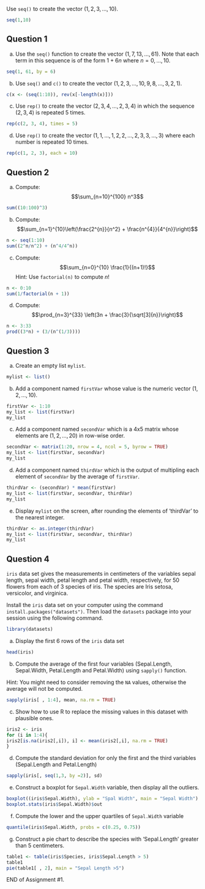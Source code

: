 Use `seq()` to create the vector $(1,2,3,\ldots,10)$.

```{r}
seq(1,10)
```

## Question 1

a) Use the `seq()` function to create the vector $(1, 7, 13, \ldots, 61)$. Note that each term in this sequence is of the form 
$1 + 6n$ where $n = 0, \ldots, 10$.

```{r}
seq(1, 61, by = 6)
```

b) Use `seq()` and `c()` to create the vector $(1, 2, 3, \ldots, 10, 9, 8, \ldots, 3, 2, 1)$.

```{r}
c(x <- (seq(1:10)), rev(x[-length(x)]))
```

c) Use `rep()` to create the vector $(2,3,4,\dots,2,3,4)$ in which the sequence $(2,3,4)$ is repeated 5 times.

```{r}
rep(c(2, 3, 4), times = 5)
```

d) Use `rep()` to create the vector $(1,1,\ldots,1,2,2,\ldots,2,3,3,\ldots,3)$ where each number is repeated 10 times.

```{r}
rep(c(1, 2, 3), each = 10)
```


## Question 2



a) Compute: $$\sum_{n=10}^{100} n^3$$

```{r}
sum((10:100)^3)
```

b) Compute: $$\sum_{n=1}^{10}\left(\frac{2^{n}}{n^2} + \frac{n^{4}}{4^{n}}\right)$$

```{r}
n <- seq(1:10)
sum((2^n/n^2) + (n^4/4^n))
```

c) Compute: $$\sum_{n=0}^{10} \frac{1}{(n+1)!}$$ 
Hint: Use `factorial(n)` to compute $n!$

```{r}
n <- 0:10
sum(1/factorial(n + 1))
```

d) Compute: $$\prod_{n=3}^{33} \left(3n + \frac{3}{\sqrt[3]{n}}\right)$$

```{r}
n <- 3:33
prod((3*n) + (3/(n^(1/3))))
```


## Question 3

a) Create an empty list `mylist`.

```{r}
mylist <- list()
```


b) Add a component named `firstVar` whose value is the numeric vector $(1,2,\ldots,10)$.

```{r}
firstVar <- 1:10
my_list <- list(firstVar)
my_list
```


c) Add a component named `secondVar` which is a 4x5 matrix whose elements are $(1,2,\ldots,20)$ in row-wise order.

```{r}
secondVar <- matrix(1:20, nrow = 4, ncol = 5, byrow = TRUE)
my_list <- list(firstVar, secondVar)
my_list
```

d) Add a component named `thirdVar` which is the output of multipling each element of `secondVar` by the average of `firstVar`.
```{r}
thirdVar <- (secondVar) * mean(firstVar)
my_list <- list(firstVar, secondVar, thirdVar)
my_list
```

e) Display `mylist` on the screen, after rounding the elements of 'thirdVar' to the nearest integer.
```{r}
thirdVar <- as.integer(thirdVar)
my_list <- list(firstVar, secondVar, thirdVar)
my_list
```

## Question 4
`iris` data set gives the measurements in centimeters of the variables sepal length, sepal width, petal length and petal width, respectively, for 50 flowers from each of 3 species of iris. The species are Iris setosa, versicolor, and virginica.

Install the `iris` data set on your computer using the command `install.packages("datasets")`. Then load the `datasets` package into your session using the following command.
```{r}
library(datasets)
```

a) Display the first 6 rows of the `iris` data set

```{r}
head(iris)
```

b) Compute the average of the first four variables (Sepal.Length, Sepal.Width, Petal.Length and Petal.Width) using `sapply()` function.

Hint: You might need to consider removing the `NA` values, otherwise the average will not be computed.

```{r}
sapply(iris[ , 1:4], mean, na.rm = TRUE)
```



c) Show how to use R to replace the missing values in this dataset with plausible ones.
```{r}
iris2 <- iris
for (i in 1:4){
iris2[is.na(iris2[,i]), i] <- mean(iris2[,i], na.rm = TRUE)
}
```



d) Compute the standard deviation for only the first and the third variables (Sepal.Length and Petal.Length)

```{r}
sapply(iris[, seq(1,3, by =2)], sd)
```

e) Construct a boxplot for `Sepal.Width` variable, then display all the outliers.

```{r}
boxplot((iris$Sepal.Width), ylab = "Spal Width", main = "Sepal Width") 
boxplot.stats(iris$Sepal.Width)$out
```

f) Compute the lower and the upper quartiles of `Sepal.Width` variable

```{r}
quantile(iris$Sepal.Width, probs = c(0.25, 0.75))
```

g) Construct a pie chart to describe the species with 'Sepal.Length' greater than 5 centimeters.
```{r}
table1 <- table(iris$Species, iris$Sepal.Length > 5)
table1
pie(table1[ , 2], main = "Sepal Length >5")
```


END of Assignment #1.
